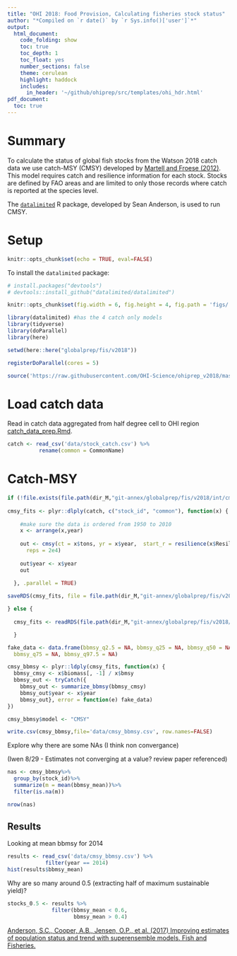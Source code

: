 ```yaml
---
title: "OHI 2018: Food Provision, Calculating fisheries stock status"
author: "*Compiled on `r date()` by `r Sys.info()['user']`*"
output: 
  html_document:
    code_folding: show
    toc: true
    toc_depth: 1
    toc_float: yes
    number_sections: false
    theme: cerulean
    highlight: haddock
    includes: 
      in_header: '~/github/ohiprep/src/templates/ohi_hdr.html'
pdf_document:
  toc: true
---
```


# Summary

To calculate the status of global fish stocks from the Watson 2018 catch data we use catch-MSY (CMSY) developed by [Martell and Froese (2012)](http://onlinelibrary.wiley.com/doi/10.1111/j.1467-2979.2012.00485.x/full). This model requires catch and resilience information for each stock. Stocks are defined by FAO areas and are limited to only those records where catch is reported at the species level.

The [`datalimited`](https://github.com/datalimited/datalimited) R package, developed by Sean Anderson, is used to run CMSY.

# Setup 

```r
knitr::opts_chunk$set(echo = TRUE, eval=FALSE)
```

To install the `datalimited` package:

```r
# install.packages("devtools")
# devtools::install_github("datalimited/datalimited")
```

```r

knitr::opts_chunk$set(fig.width = 6, fig.height = 4, fig.path = 'figs/',message = FALSE, warning = FALSE)

library(datalimited) #has the 4 catch only models
library(tidyverse)
library(doParallel)
library(here)

setwd(here::here("globalprep/fis/v2018"))

registerDoParallel(cores = 5)

source('https://raw.githubusercontent.com/OHI-Science/ohiprep_v2018/master/src/R/common.R')

```

# Load catch data

Read in catch data aggregated from half degree cell to OHI region [catch_data_prep.Rmd](https://cdn.rawgit.com/OHI-Science/ohiprep_v2018/master/globalprep/fis/v2018/catch_data_prep.html).

```r

catch <- read_csv('data/stock_catch.csv') %>%
          rename(common = CommonName)

```

# Catch-MSY

```r

if (!file.exists(file.path(dir_M,"git-annex/globalprep/fis/v2018/int/cmsy-fits.rds"))) {
  
cmsy_fits <- plyr::dlply(catch, c("stock_id", "common"), function(x) {
  
    #make sure the data is ordered from 1950 to 2010
    x <- arrange(x,year)
    
    out <- cmsy(ct = x$tons, yr = x$year,  start_r = resilience(x$Resilience[1]), 
      reps = 2e4)
    
    out$year <- x$year
    out
    
  }, .parallel = TRUE)

saveRDS(cmsy_fits, file = file.path(dir_M,"git-annex/globalprep/fis/v2018/int/cmsy-fits.rds"))

} else {
  
  cmsy_fits <- readRDS(file.path(dir_M,"git-annex/globalprep/fis/v2018/int/cmsy-fits.rds"))

  }

fake_data <- data.frame(bbmsy_q2.5 = NA, bbmsy_q25 = NA, bbmsy_q50 = NA, 
  bbmsy_q75 = NA, bbmsy_q97.5 = NA)

cmsy_bbmsy <- plyr::ldply(cmsy_fits, function(x) {
  bbmsy_cmsy <- x$biomass[, -1] / x$bmsy
  bbmsy_out <- tryCatch({
    bbmsy_out <- summarize_bbmsy(bbmsy_cmsy)
    bbmsy_out$year <- x$year
    bbmsy_out}, error = function(e) fake_data)
})

cmsy_bbmsy$model <- "CMSY"

write.csv(cmsy_bbmsy,file='data/cmsy_bbmsy.csv', row.names=FALSE)

```

Explore why there are some NAs (I think non convergance)

(Iwen 8/29 - Estimates not converging at a value? review paper referenced)
```r

nas <- cmsy_bbmsy%>%
  group_by(stock_id)%>%
  summarize(m = mean(bbmsy_mean))%>%
  filter(is.na(m))

nrow(nas)

```

## Results

Looking at mean bbmsy for 2014

```r

results <- read_csv('data/cmsy_bbmsy.csv') %>%
            filter(year == 2014)
hist(results$bbmsy_mean)

```

Why are so many around 0.5 (extracting half of maximum sustainable yield)?

```r

stocks_0.5 <- results %>%
              filter(bbmsy_mean < 0.6,
                     bbmsy_mean > 0.4)

```

[Anderson, S.C., Cooper, A.B., Jensen, O.P., et al. (2017) Improving estimates of population status and trend with superensemble models. Fish and Fisheries.](http://onlinelibrary.wiley.com/doi/10.1111/faf.12200/full)







